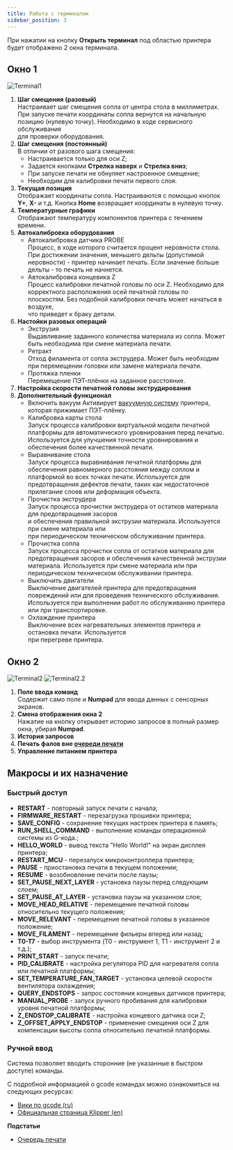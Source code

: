 ```yaml
---
title: Работа с терминалом
sidebar_position: 3
---
```

При нажатии на кнопку **Открыть терминал** под областью принтера будет отображено 2 окна терминала.

## Окно 1 

![Terminal1](./img/Terminal1.png)

1. **Шаг смещения (разовый)**\
   Настраивает шаг смещения сопла от центра стола в миллиметрах. При запуске печати координаты 
   сопла вернутся на начальную позицию (нулевую точку). Необходимо в ходе сервисного обслуживания\
   для проверки оборудования.
2. **Шаг смещения (постоянный)**\
   В отличии от разового шага смещения:
   - Настраивается только для оси Z;
   - Задается кнопками **Стрелка наверх** и **Стрелка вниз**;
   - При запуске печати не обнуляет настроенное смещение;
   - Необходим для калибровки печати первого слоя.
3. **Текущая позиция**\
   Отображает координаты сопла. Настраиваются с помощью кнопок **Y+**, **X-** и т.д. 
   Кнопка **Home** возвращает координаты в нулевую точку.
4. **Температурные графики**\
   Отображают температуру компонентов принтера с течением времени.
5. **Автокалибровка оборудования**
   - Автокалибровка датчика PROBE\
      Процесс, в ходе которого считается процент неровности стола. При достижении значения, меньшего 
      дельты (допустимой неровности) - принтер начинает печать. Если значение больше дельты - то 
      печать не начнется.
   - Автокалибровка концевика Z\
      Процесс калибровки печатной головы по оси Z. Необходимо для корректного расположения осей 
      печатной головы по плоскостям. Без подобной калибровки печать может начаться в воздухе,\
      что приведет к браку детали.
6. **Настойки разовых операций**
   - Экструзия\
      Выдавливание заданного количества материала из сопла. Может быть необходима при смене 
      материала печати.
   - Ретракт\
      Отход филамента от сопла экструдера. Может быть необходим при перемещении головки или 
      замене материала печати.
   - Протяжка пленки\
      Перемещение ПЭТ-плёнки на заданное расстояние.
7. **Настройка скорости печатной головы экструдирования**
8. **Дополнительный функционал**
   - Включить вакуум
      Активирует [вакуумную систему](https://yt.omegafuture.ru/articles/RedFabMES-A-171) принтера, 
      которая прижимает ПЭТ-плёнку.
   - Калибровка карты стола\
      Запуск процесса калибровки виртуальной модели печатной платформы для автоматического 
      уровнирования перед печатью. Используется для улучшения точности уровнирования и обеспечения 
      более качественной печати.
   - Выравнивание стола\
      Запуск процесса выравнивания печатной платформы для обеспечения равномерного расстояния между 
      соплом и платформой во всех точках печати. Используется для предотвращения дефектов печати, 
      таких как недостаточное прилегание слоев или деформация объекта.
   - Прочистка экструдера\
      Запуск процесса прочистки экструдера от остатков материала для предотвращения засоров\
      и обеспечения правильной экструзии материала. Используется при смене материала или\
      при периодическом техническом обслуживании принтера.
   - Прочистка сопла\
      Запуск процесса прочистки сопла от остатков материала для предотвращения засоров и обеспечения 
      качественной экструзии материала. Используется при смене материала или при периодическом 
      техническом обслуживании принтера.
   - Выключить двигатели\
      Выключение двигателей принтера для предотвращения повреждений или для проведения технического 
      обслуживания. Используется при выполнении работ по обслуживанию принтера\
      или при транспортировке.
   - Охлаждение принтера\
      Выключение всех нагревательных элементов принтера и остановка печати. Используется\
      при перегреве принтера.

## Окно 2 

![Terminal2](./img/Terminal2.png)
![Terminal2.2](./img/Terminal2.2.png)

1. **Поле ввода команд**\
   Содержит само поле и **Numpad** для ввода данных с сенсорных экранов.
2. **Смена отображения окна 2**\
   Нажатие на кнопку открывает историю запросов в полный размер окна, убирая **Numpad**.
3. **История запросов**
4. **Печать фалов вне [очереди печати](/docs/StartWithMES/PrintQueue/)**
5. **Управление питанием принтера**

## Макросы и их назначение 

### Быстрый доступ 

- **RESTART** - повторный запуск печати с начала;
- **FIRMWARE\_RESTART** - перезагрузка прошивки принтера;
- **SAVE\_CONFIG** - сохранение текущих настроек принтера в память;
- **RUN\_SHELL\_COMMAND** - выполнение команды операционной системы из G-кода.;
- **HELLO\_WORLD** - вывод текста "Hello World!" на экран дисплея принтера;
- **RESTART\_MCU** - перезапуск микроконтроллера принтера;
- **PAUSE** - приостановка печати в текущем положении;
- **RESUME** - возобновление печати после паузы;
- **SET\_PAUSE\_NEXT\_LAYER** - установка паузы перед следующим слоем;
- **SET\_PAUSE\_AT\_LAYER** - установка паузы на указанном слое;
- **MOVE\_HEAD\_RELATIVE** - перемещение печатной головы относительно текущего положения;
- **MOVE\_RELEVANT** - перемещение печатной головы в указанное положение;
- **MOVE\_FILAMENT** - перемещение фильеры вперед или назад;
- **T0-T7** - выбор инструмента (T0 - инструмент 1, T1 - инструмент 2 и т.д.);
- **PRINT\_START** - запуск печати;
- **PID\_CALIBRATE** - настройка регулятора PID для нагревателя сопла или печатной платформы;
- **SET\_TEMPERATURE\_FAN\_TARGET** - установка целевой скорости вентилятора охлаждения;
- **QUERY\_ENDSTOPS** - запрос состояния концевых датчиков принтера;
- **MANUAL\_PROBE** - запуск ручного пробивания для калибровки уровня печатной платформы;
- **Z\_ENDSTOP\_CALIBRATE** - настройка концевого датчика оси Z;
- **Z\_OFFSET\_APPLY\_ENDSTOP** - применение смещения оси Z для компенсации высоты сопла 
относительно печатной платформы.

### Ручной ввод 

Система позволяет вводить сторонние (не указанные в быстром доступе) команды.

С подробной информацией о gcode командах можно ознакомиться на следующих ресурсах:

- [Вики по gcode (ru)](https://klipper.wiki/ru/home/prestige/gcode_cmd)
- [Официальная страница Klipper (en)](https://www.klipper3d.org/G-Codes.html)

**Подстатьи**
- [Очередь печати](https://mes-docs.onrender.com/docs/StartWithMES/PrintQueue/)
